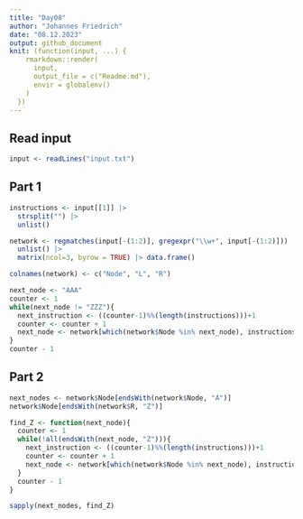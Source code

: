 ```yaml
---
title: "Day08"
author: "Johannes Friedrich"
date: "08.12.2023"
output: github_document
knit: (function(input, ...) {
    rmarkdown::render(
      input,
      output_file = c("Readme.md"),
      envir = globalenv()
    )
  })
---
```


## Read input

```r
input <- readLines("input.txt")
```

## Part 1

```r
instructions <- input[[1]] |> 
  strsplit("") |> 
  unlist()

network <- regmatches(input[-(1:2)], gregexpr("\\w+", input[-(1:2)])) |> 
  unlist() |> 
  matrix(ncol=3, byrow = TRUE) |> data.frame()

colnames(network) <- c("Node", "L", "R")

next_node <- "AAA"
counter <- 1
while(next_node != "ZZZ"){
  next_instruction <- ((counter-1)%%(length(instructions)))+1
  counter <- counter + 1
  next_node <- network[which(network$Node %in% next_node), instructions[next_instruction]]
}
counter - 1
```

## Part 2

```r

next_nodes <- network$Node[endsWith(network$Node, "A")]
network$Node[endsWith(network$R, "Z")]

find_Z <- function(next_node){
  counter <- 1
  while(!all(endsWith(next_node, "Z"))){
    next_instruction <- ((counter-1)%%(length(instructions)))+1
    counter <- counter + 1
    next_node <- network[which(network$Node %in% next_node), instructions[next_instruction]]
  }
  counter - 1
}

sapply(next_nodes, find_Z)


```

